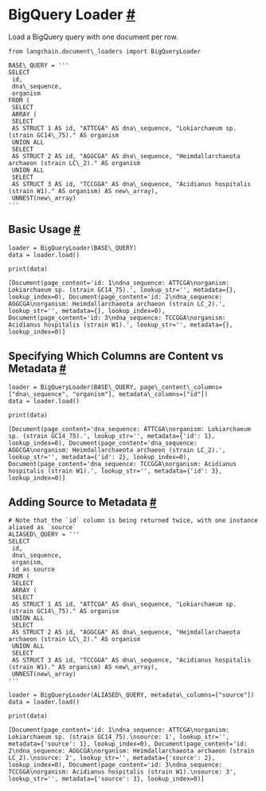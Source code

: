  BigQuery Loader
 [#](#bigquery-loader "Permalink to this headline")
=====================================================================
 Load a BigQuery query with one document per row.
```
from langchain.document\_loaders import BigQueryLoader
```
```
BASE\_QUERY = '''
SELECT
 id,
 dna\_sequence,
 organism
FROM (
 SELECT
 ARRAY (
 SELECT
 AS STRUCT 1 AS id, "ATTCGA" AS dna\_sequence, "Lokiarchaeum sp. (strain GC14\_75)." AS organism
 UNION ALL
 SELECT
 AS STRUCT 2 AS id, "AGGCGA" AS dna\_sequence, "Heimdallarchaeota archaeon (strain LC\_2)." AS organism
 UNION ALL
 SELECT
 AS STRUCT 3 AS id, "TCCGGA" AS dna\_sequence, "Acidianus hospitalis (strain W1)." AS organism) AS new\_array),
 UNNEST(new\_array)
'''
```
 Basic Usage
 [#](#basic-usage "Permalink to this headline")
-------------------------------------------------------------
```
loader = BigQueryLoader(BASE\_QUERY)
data = loader.load()
```
```
print(data)
```
```
[Document(page_content='id: 1\ndna_sequence: ATTCGA\norganism: Lokiarchaeum sp. (strain GC14_75).', lookup_str='', metadata={}, lookup_index=0), Document(page_content='id: 2\ndna_sequence: AGGCGA\norganism: Heimdallarchaeota archaeon (strain LC_2).', lookup_str='', metadata={}, lookup_index=0), Document(page_content='id: 3\ndna_sequence: TCCGGA\norganism: Acidianus hospitalis (strain W1).', lookup_str='', metadata={}, lookup_index=0)]
```
 Specifying Which Columns are Content vs Metadata
 [#](#specifying-which-columns-are-content-vs-metadata "Permalink to this headline")
---------------------------------------------------------------------------------------------------------------------------------------
```
loader = BigQueryLoader(BASE\_QUERY, page\_content\_columns=["dna\_sequence", "organism"], metadata\_columns=["id"])
data = loader.load()
```
```
print(data)
```
```
[Document(page_content='dna_sequence: ATTCGA\norganism: Lokiarchaeum sp. (strain GC14_75).', lookup_str='', metadata={'id': 1}, lookup_index=0), Document(page_content='dna_sequence: AGGCGA\norganism: Heimdallarchaeota archaeon (strain LC_2).', lookup_str='', metadata={'id': 2}, lookup_index=0), Document(page_content='dna_sequence: TCCGGA\norganism: Acidianus hospitalis (strain W1).', lookup_str='', metadata={'id': 3}, lookup_index=0)]
```
 Adding Source to Metadata
 [#](#adding-source-to-metadata "Permalink to this headline")
-----------------------------------------------------------------------------------------
```
# Note that the `id` column is being returned twice, with one instance aliased as `source`
ALIASED\_QUERY = '''
SELECT
 id,
 dna\_sequence,
 organism,
 id as source
FROM (
 SELECT
 ARRAY (
 SELECT
 AS STRUCT 1 AS id, "ATTCGA" AS dna\_sequence, "Lokiarchaeum sp. (strain GC14\_75)." AS organism
 UNION ALL
 SELECT
 AS STRUCT 2 AS id, "AGGCGA" AS dna\_sequence, "Heimdallarchaeota archaeon (strain LC\_2)." AS organism
 UNION ALL
 SELECT
 AS STRUCT 3 AS id, "TCCGGA" AS dna\_sequence, "Acidianus hospitalis (strain W1)." AS organism) AS new\_array),
 UNNEST(new\_array)
'''
```
```
loader = BigQueryLoader(ALIASED\_QUERY, metadata\_columns=["source"])
data = loader.load()
```
```
print(data)
```
```
[Document(page_content='id: 1\ndna_sequence: ATTCGA\norganism: Lokiarchaeum sp. (strain GC14_75).\nsource: 1', lookup_str='', metadata={'source': 1}, lookup_index=0), Document(page_content='id: 2\ndna_sequence: AGGCGA\norganism: Heimdallarchaeota archaeon (strain LC_2).\nsource: 2', lookup_str='', metadata={'source': 2}, lookup_index=0), Document(page_content='id: 3\ndna_sequence: TCCGGA\norganism: Acidianus hospitalis (strain W1).\nsource: 3', lookup_str='', metadata={'source': 3}, lookup_index=0)]
```